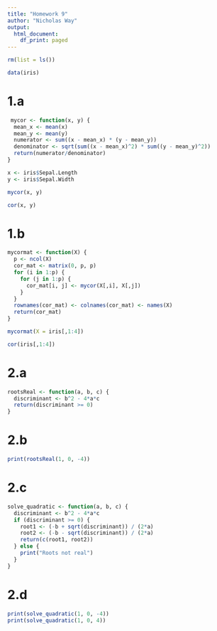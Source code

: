 ---
title: "Homework 9"
author: "Nicholas Way"
output:
  html_document:
    df_print: paged
---

```{r}
rm(list = ls())

data(iris)
```

# 1.a

```{r}
 mycor <- function(x, y) {
  mean_x <- mean(x)
  mean_y <- mean(y)
  numerator <- sum((x - mean_x) * (y - mean_y))
  denominator <- sqrt(sum((x - mean_x)^2) * sum((y - mean_y)^2))
  return(numerator/denominator)
}
```

```{r}
x <- iris$Sepal.Length
y <- iris$Sepal.Width

mycor(x, y)

cor(x, y)
```

# 1.b

```{r}
mycormat <- function(X) {
  p <- ncol(X)
  cor_mat <- matrix(0, p, p)
  for (i in 1:p) {
    for (j in 1:p) {
      cor_mat[i, j] <- mycor(X[,i], X[,j])
    }
  }
  rownames(cor_mat) <- colnames(cor_mat) <- names(X)
  return(cor_mat)
}
```


```{r}
mycormat(X = iris[,1:4])

cor(iris[,1:4])
```

# 2.a

```{r}
rootsReal <- function(a, b, c) {
  discriminant <- b^2 - 4*a*c
  return(discriminant >= 0)
}
```

# 2.b

```{r}
print(rootsReal(1, 0, -4))
```

# 2.c

```{r}
solve_quadratic <- function(a, b, c) {
  discriminant <- b^2 - 4*a*c
  if (discriminant >= 0) {
    root1 <- (-b + sqrt(discriminant)) / (2*a)
    root2 <- (-b - sqrt(discriminant)) / (2*a)
    return(c(root1, root2))
  } else {
    print("Roots not real")
  }
}
```

# 2.d

```{r}
print(solve_quadratic(1, 0, -4))  
print(solve_quadratic(1, 0, 4))   
```








